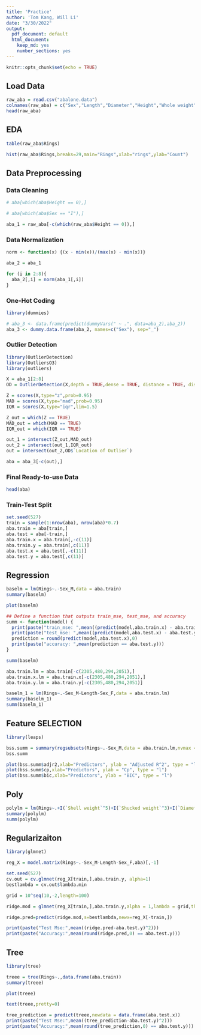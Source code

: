 ```yaml
---
title: 'Practice'
author: 'Tom Kang, Will Li'
date: "3/30/2022"
output:
  pdf_document: default
  html_document:
    keep_md: yes
    number_sections: yes
---
```


```r
knitr::opts_chunk$set(echo = TRUE)
```

## Load Data
```r
raw_aba = read.csv("abalone.data")
colnames(raw_aba) = c("Sex","Length","Diameter","Height","Whole weight","Shucked weight","Viscera weight","Shell weight","Rings")
head(raw_aba)
```


## EDA
```r
table(raw_aba$Rings)
```

```r
hist(raw_aba$Rings,breaks=29,main="Rings",xlab="rings",ylab="Count")
```

## Data Preprocessing
### Data Cleaning
```r
# aba[which(aba$Height == 0),]

# aba[which(aba$Sex == "I"),]

aba_1 = raw_aba[-c(which(raw_aba$Height == 0)),]
```


### Data Normalization
```r
norm <- function(x) {(x - min(x))/(max(x) - min(x))}
```

```r
aba_2 = aba_1

for (i in 2:8){
  aba_2[,i] = norm(aba_1[,i])
}
```

### One-Hot Coding
```r
library(dummies)
```

```r
# aba_3 <- data.frame(predict(dummyVars(" ~ .", data=aba_2),aba_2))
aba_3 <- dummy.data.frame(aba_2, names=c("Sex"), sep="_")
```

### Outlier Detection
```r
library(OutlierDetection)
library(OutliersO3)
library(outliers)
```

```r
X = aba_1[2:8]
OD = OutlierDetection(X,depth = TRUE,dense = TRUE, distance = TRUE, dispersion = TRUE)
```

```r
Z = scores(X,type="z",prob=0.95)
MAD = scores(X,type="mad",prob=0.95)
IQR = scores(X,type="iqr",lim=1.5)
```

```r
Z_out = which(Z == TRUE)
MAD_out = which(MAD == TRUE)
IQR_out = which(IQR == TRUE)

out_1 = intersect(Z_out,MAD_out)
out_2 = intersect(out_1,IQR_out)
out = intersect(out_2,OD$`Location of Outlier`)
```

```r
aba = aba_3[-c(out),]
```

### Final Ready-to-use Data
```r
head(aba)
```

### Train-Test Split
```r
set.seed(527)
train = sample(1:nrow(aba), nrow(aba)*0.7)
aba.train = aba[train,]
aba.test = aba[-train,]
aba.train.x = aba.train[,-c(11)]
aba.train.y = aba.train[,c(11)]
aba.test.x = aba.test[,-c(11)]
aba.test.y = aba.test[,c(11)]
```


## Regression
```r
baselm = lm(Rings~.-Sex_M,data = aba.train)
summary(baselm)
```
```r
plot(baselm)
```
```r
## Define a function that outputs train_mse, test_mse, and accuracy
summ <- function(model) {
  print(paste("train_mse: ",mean((predict(model,aba.train.x) - aba.train.y)^2)))
  print(paste("test_mse: ",mean((predict(model,aba.test.x) - aba.test.y)^2)))
  prediction = round(predict(model,aba.test.x),0)
  print(paste("accuracy: ",mean(prediction == aba.test.y)))
}
```

```r
summ(baselm)
```

```r
aba.train.lm = aba.train[-c(2305,480,294,2051),]
aba.train.x.lm = aba.train.x[-c(2305,480,294,2051),]
aba.train.y.lm = aba.train.y[-c(2305,480,294,2051)]
```

```r
baselm_1 = lm(Rings~.-Sex_M-Length-Sex_F,data = aba.train.lm)
summary(baselm_1)
summ(baselm_1)
```

## Feature SELECTION
```r
library(leaps)
```

```r
bss.summ = summary(regsubsets(Rings~.-Sex_M,data = aba.train.lm,nvmax = 9))
bss.summ
```

```r
plot(bss.summ$adjr2,xlab="Predictors", ylab = "Adjusted R^2", type = "l")
plot(bss.summ$cp,xlab="Predictors", ylab = "Cp", type = "l")
plot(bss.summ$bic,xlab="Predictors", ylab = "BIC", type = "l")
```
## Poly
```r
polylm = lm(Rings~.+I(`Shell weight`^5)+I(`Shucked weight`^3)+I(`Diameter`^3)-Sex_M-Length-Sex_F,data = aba.train.lm)
summary(polylm)
summ(polylm)
```


## Regularizaiton
```r
library(glmnet)
```
```r
reg_X = model.matrix(Rings~.-Sex_M-Length-Sex_F,aba)[,-1]

set.seed(527)
cv.out = cv.glmnet(reg_X[train,],aba.train.y, alpha=1)
bestlambda = cv.out$lambda.min
```

```r
grid = 10^seq(10,-2,length=100)

ridge.mod = glmnet(reg_X[train,],aba.train.y,alpha = 1,lambda = grid,thresh = 1e-12)

ridge.pred=predict(ridge.mod,s=bestlambda,newx=reg_X[-train,])

print(paste("Test Mse:",mean((ridge.pred-aba.test.y)^2)))
print(paste("Accuracy:",mean(round(ridge.pred,0) == aba.test.y)))

```

## Tree
```r
library(tree)
```

```r
treee = tree(Rings~.,data.frame(aba.train))
summary(treee)
```

```r
plot(treee)

text(treee,pretty=0)
```
```r
tree_prediction = predict(treee,newdata = data.frame(aba.test.x))
print(paste("Test Mse:",mean((tree_prediction-aba.test.y)^2)))
print(paste("Accuracy:",mean(round(tree_prediction,0) == aba.test.y)))
```






















